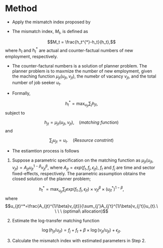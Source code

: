 # Method {#intro}

- Apply the mismatch index proposed by 

- The mismatch index, $M_t$, is defined as

$$M_t = \frac{h_t^{*}-h_t}{h_t},$$
where $h_t$ and $h_t^*$ are actual and counter-factual numbers of new employment, respectively.

- The counter-factural numbers is a solution of planner problem. 
The planner problem is to maxmize the number of new employment, given the maching function $\mu_{jt}(u_{jt},v_{jt})$, the numebr of vacancy $v_{jt}$, and the total number of job seeker $u_{t}$.

- Formally,

$$h_t^*=\max_{u_{jt}} \sum_j h_{jt},$$
subject to

$$h_{jt}=\mu_{jt}(u_{jt},v_{jt}),\ \ \ \ (matching\ function)$$
and

$$\sum_{j}u_{jt}=u_t.\ \ \ \ (Resource\ constrint)$$

- The estiamtion process is follows

1. Suppose a parametric specification on the matching function as $\mu_{jt}(u_{jt},v_{jt})=A_{jt}u_{jt}^{1-\beta}v_{jt}^{\beta}$, where $A_{jt}=exp(f_t,f_j,\epsilon_{jt})$, $f_t$ and $f_j$ are time and sector fixed-effects, respectively.
The parametric assumption obtains the closed solution of the planner problem;

$$h_t^*=\max_{u_{jt}} \sum_j exp(f_t,f_j,\epsilon_{jt})\times v_{jt}^{\beta}\times (u_{jt}^*)^{1-\beta},$$
where
$$u_{jt}^*=\frac{A_{jt}^{1/\beta}v_{jt}}{\sum_{j'}A_{j't}^{1/\beta}v_{j't}}u_{t}.\ \ \ \ (optimal\ allocation)$$

2. Estimate the log-transfer matching function

$$\log(h_{jt}/u_{jt})=f_{j}+f_{t}+\beta\times\log(v_{jt}/u_{jt})+\epsilon_{jt}.$$

3. Calculate the mismatch index with estimated parameters in Step 2.


